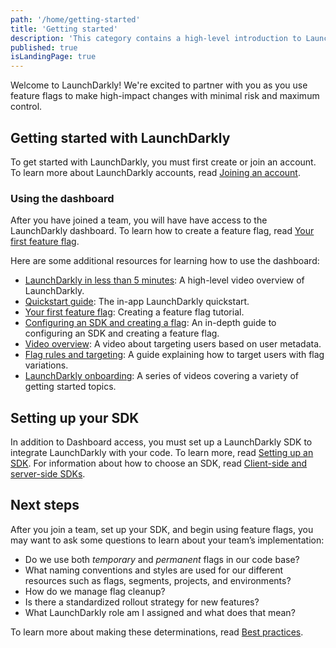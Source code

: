 ```yaml
---
path: '/home/getting-started'
title: 'Getting started'
description: 'This category contains a high-level introduction to LaunchDarkly.'
published: true
isLandingPage: true
---
```


Welcome to LaunchDarkly! We're excited to partner with you as you use feature flags to make high-impact changes with minimal risk and maximum control.

## Getting started with LaunchDarkly

To get started with LaunchDarkly, you must first create or join an account. To learn more about LaunchDarkly accounts, read [Joining an account](/home/getting-started/your-account).

### Using the dashboard

After you have joined a team, you will have have access to the LaunchDarkly dashboard. To learn how to create a feature flag, read [Your first feature flag](/home/getting-started/feature-flags).

Here are some additional resources for learning how to use the dashboard:

* [LaunchDarkly in less than 5 minutes](https://fast.wistia.net/embed/channel/mli3h9o3nh?wchannelid=mli3h9o3nh&wmediaid=j627spzhzn): A high-level video overview of LaunchDarkly.
* [Quickstart guide](https://app.launchdarkly.com/quickstart): The in-app LaunchDarkly quickstart.
* [Your first feature flag](/home/getting-started/feature-flags): Creating a feature flag tutorial.
* [Configuring an SDK and creating a flag](/guides/tutorials/sdk-flag): An in-depth guide to configuring an SDK and creating a feature flag.
* [Video overview](https://fast.wistia.net/embed/channel/mli3h9o3nh?wchannelid=mli3h9o3nh&wmediaid=c9x1gyt42d): A video about targeting users based on user metadata.
* [Flag rules and targeting](https://docs.launchdarkly.com/guides/tutorials/rules-and-targeting): A guide explaining how to target users with flag variations.
* [LaunchDarkly onboarding](https://launchdarkly.com/onboarding): A series of videos covering a variety of getting started topics.

## Setting up your SDK

In addition to Dashboard access, you must set up a LaunchDarkly SDK to integrate LaunchDarkly with your code. To learn more, read [Setting up an SDK](/home/getting-started/setting-up). For information about how to choose an SDK, read [Client-side and server-side SDKs](/sdk/concepts/client-side-server-side).

## Next steps

After you join a team, set up your SDK, and begin using feature flags, you may want to ask some questions to learn about your team’s implementation:

* Do we use both *temporary* and *permanent* flags in our code base?
* What naming conventions and styles are used for our different resources such as flags, segments, projects, and environments?
* How do we manage flag cleanup?
* Is there a standardized rollout strategy for new features?
* What LaunchDarkly role am I assigned and what does that mean?

To learn more about making these determinations, read [Best practices](https://docs.launchdarkly.com/guides#best-practices).
